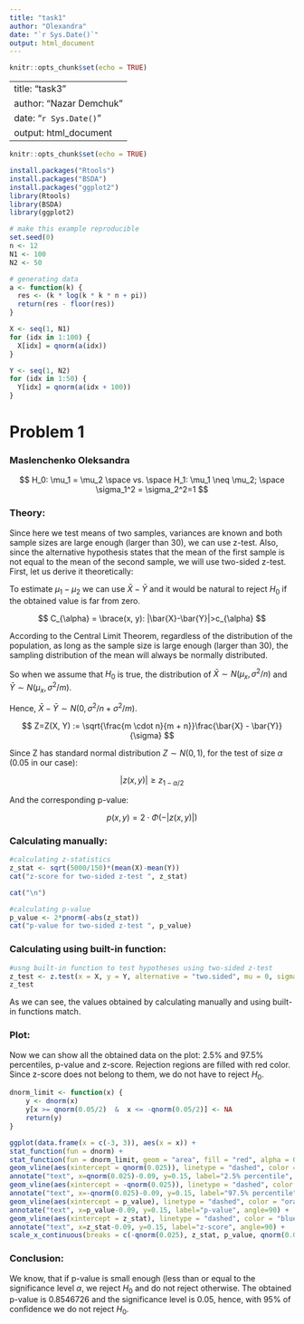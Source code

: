---
title: "task1"
author: "Olexandra"
date: "`r Sys.Date()`"
output: html_document
---

```{r setup, include=FALSE}
knitr::opts_chunk$set(echo = TRUE)
```

---
title: "task3"
author: "Nazar Demchuk"
date: "`r Sys.Date()`"
output: html_document
---

```{r setup, include=FALSE}
knitr::opts_chunk$set(echo = TRUE)
```

```{r}
install.packages("Rtools")
install.packages("BSDA")
install.packages("ggplot2")
library(Rtools)
library(BSDA)
library(ggplot2)
```

```{r}
# make this example reproducible
set.seed(0)
n <- 12
N1 <- 100
N2 <- 50

# generating data
a <- function(k) {
  res <- (k * log(k * k * n + pi))
  return(res - floor(res))
}

X <- seq(1, N1)
for (idx in 1:100) {
  X[idx] = qnorm(a(idx))
}

Y <- seq(1, N2)
for (idx in 1:50) {
  Y[idx] = qnorm(a(idx + 100))
}
```

# Problem 1

### Maslenchenko Oleksandra

$$
H_0: \mu_1 = \mu_2 \space vs. \space H_1: \mu_1 \neq \mu_2; \space \sigma_1^2 = \sigma_2^2=1
$$

### Theory:

Since here we test means of two samples, variances are known and both sample sizes are large enough (larger than 30), we can use z-test. Also, since the alternative hypothesis states that the mean of the first sample is not equal to the mean of the second sample, we will use two-sided z-test. First, let us derive it theoretically:

To estimate $\mu_1-\mu_2$ we can use $\bar{X}-\bar{Y}$ and it would be natural to reject $H_0$ if the obtained value is far from zero.

$$
C_{\alpha} = \brace(x, y): |\bar{X}-\bar{Y}|>c_{\alpha}
$$

According to the Central Limit Theorem, regardless of the distribution of the population, as long as the sample size is large enough (larger than 30), the sampling distribution of the mean will always be normally distributed.

So when we assume that $H_0$ is true, the distribution of $\bar{X} \sim N(\mu_x, \sigma^2/n)$ and $\bar{Y} \sim N(\mu_x, \sigma^2/m)$.

Hence, $\bar{X} - \bar{Y} \sim N(0, \sigma^2/n + \sigma^2/m)$.

$$
Z=Z(X, Y) := \sqrt{\frac{m \cdot n}{m + n}}\frac{\bar{X} - \bar{Y}}{\sigma}
$$

Since Z has standard normal distribution $Z \sim N(0, 1)$, for the test of size $\alpha$ (0.05 in our case):

$$
|z(x, y)| \geq z_{1-\alpha/2}
$$

And the corresponding p-value:

$$
p(x, y) = 2\cdot\Phi(-|z(x,y)|)
$$

### Calculating manually:

```{r}
#calculating z-statistics
z_stat <- sqrt(5000/150)*(mean(X)-mean(Y))
cat("z-score for two-sided z-test ", z_stat)

cat("\n")

#calculating p-value
p_value <- 2*pnorm(-abs(z_stat))
cat("p-value for two-sided z-test ", p_value)
```

### Calculating using built-in function:

```{r}
#usng built-in function to test hypotheses using two-sided z-test
z_test <- z.test(x = X, y = Y, alternative = "two.sided", mu = 0, sigma.x = 1, sigma.y = 1, conf.level = 0.95)
z_test
```

As we can see, the values obtained by calculating manually and using built-in functions match.

### Plot:

Now we can show all the obtained data on the plot: 2.5% and 97.5% percentiles, p-value and z-score. Rejection regions are filled with red color. Since z-score does not belong to them, we do not have to reject $H_0$.

```{r}
dnorm_limit <- function(x) {
    y <- dnorm(x)
    y[x >= qnorm(0.05/2)  &  x <= -qnorm(0.05/2)] <- NA
    return(y)
}

ggplot(data.frame(x = c(-3, 3)), aes(x = x)) +
stat_function(fun = dnorm) +
stat_function(fun = dnorm_limit, geom = "area", fill = "red", alpha = 0.5) +
geom_vline(aes(xintercept = qnorm(0.025)), linetype = "dashed", color = "red") +
annotate("text", x=qnorm(0.025)-0.09, y=0.15, label="2.5% percentile", angle=90) +
geom_vline(aes(xintercept = -qnorm(0.025)), linetype = "dashed", color = "red") +
annotate("text", x=-qnorm(0.025)-0.09, y=0.15, label="97.5% percentile", angle=90) +
geom_vline(aes(xintercept = p_value), linetype = "dashed", color = "orange") +
annotate("text", x=p_value-0.09, y=0.15, label="p-value", angle=90) +
geom_vline(aes(xintercept = z_stat), linetype = "dashed", color = "blue") +
annotate("text", x=z_stat-0.09, y=0.15, label="z-score", angle=90) +
scale_x_continuous(breaks = c(-qnorm(0.025), z_stat, p_value, qnorm(0.025)))

```

### Conclusion:

We know, that if p-value is small enough (less than or equal to the significance level $\alpha$, we reject $H_0$ and do not reject otherwise. The obtained p-value is 0.8546726 and the significance level is 0.05, hence, with 95% of confidence we do not reject $H_0$.
